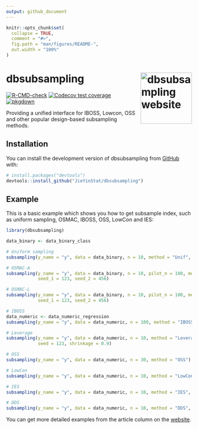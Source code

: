 ```yaml
---
output: github_document
---
```


<!-- README.md is generated from README.Rmd. Please edit that file -->

```r
knitr::opts_chunk$set(
  collapse = TRUE,
  comment = "#>",
  fig.path = "man/figures/README-",
  out.width = "100%"
)
```

# dbsubsampling <a href="https://jieyinstat.github.io/dbsubsampling/"><img src="man/figures/logo.png" align="right" height="139" alt="dbsubsampling website" /></a>

<!-- badges: start -->
[![R-CMD-check](https://github.com/JieYinStat/dbsubsampling/actions/workflows/R-CMD-check.yaml/badge.svg)](https://github.com/JieYinStat/dbsubsampling/actions/workflows/R-CMD-check.yaml)
[![Codecov test coverage](https://codecov.io/gh/JieYinStat/dbsubsampling/branch/master/graph/badge.svg)](https://app.codecov.io/gh/JieYinStat/dbsubsampling?branch=master)
[![pkgdown](https://github.com/JieYinStat/dbsubsampling/actions/workflows/pkgdown.yaml/badge.svg)](https://github.com/JieYinStat/dbsubsampling/actions/workflows/pkgdown.yaml)
<!-- badges: end -->

Providing a unified interface for IBOSS, Lowcon, OSS and other popular design-based subsampling methods.

## Installation

You can install the development version of dbsubsampling from [GitHub](https://github.com/) with:

``` r
# install.packages("devtools")
devtools::install_github("JieYinStat/dbsubsampling")
```

## Example

This is a basic example which shows you how to get subsample index, such as uniform sampling, OSMAC, IBOSS, OSS, LowCon and IES:

```r
library(dbsubsampling)

data_binary <- data_binary_class

# Uniform sampling
subsampling(y_name = "y", data = data_binary, n = 10, method = "Unif", seed = 123)

# OSMAC-A
subsampling(y_name = "y", data = data_binary, n = 10, pilot_n = 100, method = "OSMAC_A", 
            seed_1 = 123, seed_2 = 456)

# OSMAC-L
subsampling(y_name = "y", data = data_binary, n = 10, pilot_n = 100, method = "OSMAC_L",
            seed_1 = 123, seed_2 = 456)

# IBOSS
data_numeric <- data_numeric_regression
subsampling(y_name = "y", data = data_numeric, n = 100, method = "IBOSS")

# Leverage
subsampling(y_name = "y", data = data_numeric, n = 10, method = "Leverage", replace = TRUE, 
            seed = 123, shrinkage = 0.9)

# OSS
subsampling(y_name = "y", data = data_numeric, n = 30, method = "OSS")

# LowCon
subsampling(y_name = "y", data = data_numeric, n = 10, method = "LowCon", seed = 123, theta = 1)

# IES
subsampling(y_name = "y", data = data_numeric, n = 10, method = "IES", seed = 123, q = 16)

# DDS
subsampling(y_name = "y", data = data_numeric, n = 10, method = "DDS", ratio = 0.85)
```

You can get more detailed examples from the article column on the [website](https://jieyinstat.github.io/dbsubsampling/).
